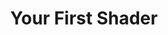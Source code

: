 ---
title: Your First Shader
description: Get started creating your first shader
sidebar:
  label: Your First Shader
  order: 1
  badge:
    text: Unfinished
    variant: caution
---
